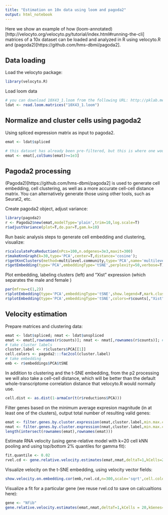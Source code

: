 ```yaml
---
title: "Estimation on 10x data using loom and pagoda2"
output: html_notebook
---
```


Here we show an example of how (loom-annotated)[http://velocyto.org/velocyto.py/tutorial/index.html#running-the-cli] matrices of a 10x dataset can be loaded and analyzed in R using velocyto.R and (pagoda2)[https://github.com/hms-dbmi/pagoda2].


## Data loading

Load the velocyto package:
```r
library(velocyto.R)
```


Load loom data
```r
# you can download 10X43_1.loom from the following URL: http://pklab.med.harvard.edu/velocyto/DG1/10X43_1.loom
ldat <- read.loom.matrices("10X43_1.loom")
```

## Normalize and cluster cells using pagoda2
Using spliced expression matrix as input to pagoda2.
```r
emat <- ldat$spliced

# this dataset has already been pre-filtered, but this is where one woudl do some filtering
emat <- emat[,colSums(emat)>=1e3]
```

## Pagoda2 processing

(Pagoda2)[https://github.com/hms-dbmi/pagoda2] is used to generate cell embedding, cell clustering, as well as a more accurate cell-cell distance matrix. You can alternatively generate those using other tools, such as Seurat2, etc.

Create pagoda2 object, adjust variance:
```r
library(pagoda2)
r <- Pagoda2$new(emat,modelType='plain',trim=10,log.scale=T)
r$adjustVariance(plot=T,do.par=T,gam.k=10)
```

Run basic analysis steps to generate cell embedding and clustering, visualize:
```r
r$calculatePcaReduction(nPcs=100,n.odgenes=3e3,maxit=300)
r$makeKnnGraph(k=30,type='PCA',center=T,distance='cosine');
r$getKnnClusters(method=multilevel.community,type='PCA',name='multilevel')
r$getEmbedding(type='PCA',embeddingType='tSNE',perplexity=50,verbose=T)
```

Plot embedding, labeling clusters (left) and "Xist" expression (which separates the male and female )
```r
par(mfrow=c(1,2))
r$plotEmbedding(type='PCA',embeddingType='tSNE',show.legend=F,mark.clusters=T,min.group.size=10,shuffle.colors=F,mark.cluster.cex=1,alpha=0.3,main='cell clusters')
r$plotEmbedding(type='PCA',embeddingType='tSNE',colors=r$counts[,"Xist"],main='Xist')  

```

## Velocity estimation

Prepare matrices and clustering data:
```r
emat <- ldat$spliced; nmat <- ldat$unspliced
emat <- emat[,rownames(r$counts)]; nmat <- nmat[,rownames(r$counts)]; # restrict to cells that passed p2 filter
# take cluster labels
cluster.label <- r$clusters$PCA[[1]]
cell.colors <- pagoda2:::fac2col(cluster.label)
# take embedding
emb <- r$embeddings$PCA$tSNE
```


In addition to clustering and the t-SNE embedding, from the p2 processing we will also take a cell-cell distance, which will be better than the default whole-transcriptome correlation distance that velocyto.R would normally use.
```r
cell.dist <- as.dist(1-armaCor(t(r$reductions$PCA)))
```

Filter genes based on the minimum average expresion magnitude (in at least one of the clusters), output total number of resulting valid genes:
```r
emat <- filter.genes.by.cluster.expression(emat,cluster.label,min.max.cluster.average = 0.5)
nmat <- filter.genes.by.cluster.expression(nmat,cluster.label,min.max.cluster.average = 0.05)
length(intersect(rownames(emat),rownames(emat)))
```

Estimate RNA velocity (using gene-relative model with k=20 cell kNN pooling and using top/bottom 2% quantiles for gamma fit):
```r
fit.quantile <- 0.02
rvel.cd <- gene.relative.velocity.estimates(emat,nmat,deltaT=1,kCells=20,cell.dist=cell.dist,fit.quantile=fit.quantile)
```


Visualize velocity on the t-SNE embedding, using velocity vector fields:
```r
show.velocity.on.embedding.cor(emb,rvel.cd,n=300,scale='sqrt',cell.colors=ac(cell.colors,alpha=0.5),cex=0.8,arrow.scale=5,show.grid.flow=TRUE,min.grid.cell.mass=0.5,grid.n=40,arrow.lwd=1,do.par=F,cell.border.alpha = 0.1)
```


Visualize a fit for a particular gene (we reuse rvel.cd to save on calcualtions here):
```r
gene <- "Nfib"
gene.relative.velocity.estimates(emat,nmat,deltaT=1,kCells = 20,kGenes=1,fit.quantile=fit.quantile,cell.emb=emb,cell.colors=cell.colors,cell.dist=cell.dist,show.gene=gene,old.fit=rvel.cd,do.par=T)
```


